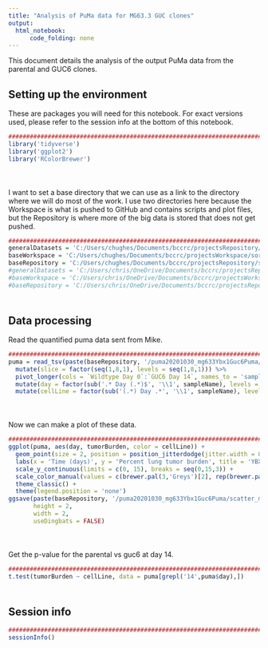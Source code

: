 ```yaml
---
title: "Analysis of PuMa data for MG63.3 GUC clones"
output:
  html_notebook:
      code_folding: none
---
```


This document details the analysis of the output PuMa data from the parental and GUC6 clones.

## Setting up the environment

These are packages you will need for this notebook. For exact versions used, please refer to the session info at the bottom of this notebook.

```r
##########################################################################################
library('tidyverse')
library('ggplot2')
library('RColorBrewer')
```

<div style="margin-bottom:50px;"></div>

I want to set a base directory that we can use as a link to the directory where we will do most of the work. I use two directories here because the Workspace is what is pushed to GitHub and contains scripts and plot files, but the Repository is where more of the big data is stored that does not get pushed.

```r
##########################################################################################
generalDatasets = 'C:/Users/chughes/Documents/bccrc/projectsRepository/generalDatasets'
baseWorkspace = 'C:/Users/chughes/Documents/bccrc/projectsWorkspace/sorensenLab/relatedToYbx1'
baseRepository = 'C:/Users/chughes/Documents/bccrc/projectsRepository/sorensenLab/relatedToYbx1'
#generalDatasets = 'C:/Users/chris/OneDrive/Documents/bccrc/projectsRepository/generalDatasets'
#baseWorkspace = 'C:/Users/chris/OneDrive/Documents/bccrc/projectsWorkspace/sorensenLab/relatedToYbx1'
#baseRepository = 'C:/Users/chris/OneDrive/Documents/bccrc/projectsRepository/sorensenLab/relatedToYbx1'
```

<div style="margin-bottom:50px;"></div>

## Data processing

Read the quantified puma data sent from Mike.

```r
##########################################################################################
puma = read_tsv(paste(baseRepository, '/puma20201030_mg633Ybx1Guc6Puma/mg633Ybx1Guc6PumaTumorBurdenData.txt', sep = '')) %>%
  mutate(slice = factor(seq(1,8,1), levels = seq(1,8,1))) %>%
  pivot_longer(cols = `Wildtype Day 0`:`GUC6 Day 14`, names_to = 'sampleName', values_to = 'tumorBurden') %>%
  mutate(day = factor(sub('.* Day (.*)$', '\\1', sampleName), levels = c(0,14))) %>%
  mutate(cellLine = factor(sub('(.*) Day .*', '\\1', sampleName), levels = c('Wildtype','GUC6')))
```

<div style="margin-bottom:50px;"></div>

Now we can make a plot of these data.

```r
##########################################################################################
ggplot(puma, aes(day, tumorBurden, color = cellLine)) +
  geom_point(size = 2, position = position_jitterdodge(jitter.width = 0.50)) +
  labs(x = 'Time (days)', y = 'Percent lung tumor burden', title = 'YBX1 GUC clone PuMa') +
  scale_y_continuous(limits = c(0, 15), breaks = seq(0,15,3)) +
  scale_color_manual(values = c(brewer.pal(3,'Greys')[2], rep(brewer.pal(3,'OrRd')[3],2))) +
  theme_classic() +
  theme(legend.position = 'none')
ggsave(paste(baseRepository, '/puma20201030_mg633Ybx1Guc6Puma/scatter_mg633Ybx1GucClonePuma.pdf', sep = ''),
       height = 2,
       width = 2,
       useDingbats = FALSE)
```

<div style="margin-bottom:50px;"></div>

Get the p-value for the parental vs guc6 at day 14.

```r
##########################################################################################
t.test(tumorBurden ~ cellLine, data = puma[grepl('14',puma$day),])

```

<div style="margin-bottom:50px;"></div>

## Session info

```r
##########################################################################################
sessionInfo()
```